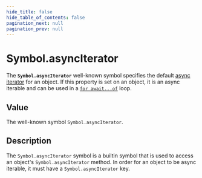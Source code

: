 ```yaml
---
hide_title: false
hide_table_of_contents: false
pagination_next: null
pagination_prev: null
---
```

# Symbol.asyncIterator

The **`Symbol.asyncIterator`** well-known symbol specifies the default [async iterator](https://developer.mozilla.org/docs/Web/JavaScript/Reference/Iteration_protocols#the_async_iterator_and_async_iterable_protocols) for an object. If this property is set on an object, it is an async iterable and can be used in a [`for await...of`](https://developer.mozilla.org/docs/Web/JavaScript/Reference/Statements/for-await...of) loop.

## Value

The well-known symbol `Symbol.asyncIterator`.

## Description

The `Symbol.asyncIterator` symbol is a builtin symbol that is used to access an object's `Symbol.asyncIterator` method. In order for an object to be async iterable, it must have a `Symbol.asyncIterator` key.
